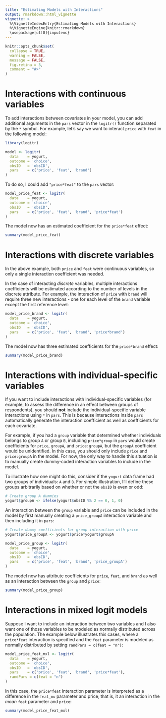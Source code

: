 ```yaml
---
title: "Estimating Models with Interactions"
output: rmarkdown::html_vignette
vignette: >
  %\VignetteIndexEntry{Estimating Models with Interactions}
  %\VignetteEngine{knitr::rmarkdown}
  \usepackage[utf8]{inputenc}
---
```


```r
knitr::opts_chunk$set(
  collapse = TRUE,
  warning = FALSE,
  message = FALSE,
  fig.retina = 3,
  comment = "#>"
)
```

# Interactions with continuous variables

To add interactions between covariates in your model, you can add additional arguments in the `pars` vector in the `logitr()` function separated by the `*` symbol. For example, let's say we want to interact `price` with `feat` in the following model:

```r
library(logitr)

model <- logitr(
  data    = yogurt,
  outcome = 'choice',
  obsID   = 'obsID',
  pars    = c('price', 'feat', 'brand')
)
```

To do so, I could add `"price*feat"` to the `pars` vector:

```r
model_price_feat <- logitr(
  data    = yogurt,
  outcome = 'choice',
  obsID   = 'obsID',
  pars    = c('price', 'feat', 'brand', 'price*feat')
)
```

The model now has an estimated coefficient for the `price*feat` effect:

```r
summary(model_price_feat)
```

# Interactions with discrete variables

In the above example, both `price` and `feat` were continuous variables, so only a single interaction coefficient was needed.

In the case of interacting _discrete_ variables, multiple interactions coefficients will be estimated according to the number of levels in the discrete attribute. For example, the interaction of `price` with `brand` will require three new interactions - one for each level of the `brand` variable except the first reference level:

```r
model_price_brand <- logitr(
  data    = yogurt,
  outcome = 'choice',
  obsID   = 'obsID',
  pars    = c('price', 'feat', 'brand', 'price*brand')
)
```

The model now has three estimated coefficients for the `price*brand` effect:

```r
summary(model_price_brand)
```

# Interactions with individual-specific variables

If you want to include interactions with individual-specific variables (for example, to assess the difference in an effect between groups of respondents), you should **not** include the individual-specific variable interactions using `*` in `pars`. This is because interactions inside `pars` automatically generate the interaction coefficient as well as coefficients for each covariate. 

For example, if you had a `group` variable that determined whether individuals belongs to group `A` or group `B`, including `price*group` in `pars` would create coefficients for `price`, `groupA`, and `price:groupA`, but the `groupA` coefficient would be unidentified. In this case, you should only include `price` and `price:groupA` in the model. For now, the only way to handle this situation is to manually create dummy-coded interaction variables to include in the model. 

To illustrate how one might do this, consider if the `yogurt` data frame had two groups of individuals: `A` and `B`. For simple illustration, I'll define these groups arbitrarily based on whether or not the `obsID` is even or odd:

```r
# Create group A dummies
yogurt$groupA <- ifelse(yogurt$obsID %% 2 == 0, 1, 0)
```

An interaction between the `group` variable and `price` can be included in the model by first manually creating a `price_groupA` interaction variable and then including it in `pars`:

```r
# Create dummy coefficients for group interaction with price
yogurt$price_groupA <- yogurt$price*yogurt$groupA

model_price_group <- logitr(
  data    = yogurt,
  outcome = 'choice',
  obsID   = 'obsID',
  pars    = c('price', 'feat', 'brand', 'price_groupA')
)
```

The model now has attribute coefficients for `price`, `feat`, and `brand` as well as an interaction between the `group` and `price`:

```r
summary(model_price_group)
```

# Interactions in mixed logit models

Suppose I want to include an interaction between two variables and I also want one of those variables to be modeled as normally distributed across the population. The example below illustrates this cases, where a `price*feat` interaction is specified and the `feat` parameter is modeled as normally distributed by setting `randPars = c(feat = "n")`:

```r
model_price_feat_mxl <- logitr(
  data    = yogurt,
  outcome = 'choice',
  obsID   = 'obsID',
  pars    = c('price', 'feat', 'brand', 'price*feat'),
  randPars = c(feat = "n")
)
```

In this case, the `price*feat` interaction parameter is interpreted as a difference in the `feat_mu` parameter and price; that is, it an interaction in the _mean_ `feat` parameter and `price`:

```r
summary(model_price_feat_mxl)
```

